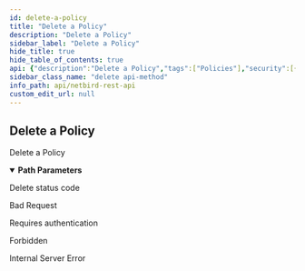 ```yaml
---
id: delete-a-policy
title: "Delete a Policy"
description: "Delete a Policy"
sidebar_label: "Delete a Policy"
hide_title: true
hide_table_of_contents: true
api: {"description":"Delete a Policy","tags":["Policies"],"security":[{"BearerAuth":[]},{"TokenAuth":[]}],"parameters":[{"in":"path","name":"policyId","required":true,"schema":{"type":"string"},"description":"The unique identifier of a policy"}],"responses":{"200":{"description":"Delete status code","content":{}},"400":{"description":"Bad Request","content":{}},"401":{"description":"Requires authentication","content":{}},"403":{"description":"Forbidden","content":{}},"500":{"description":"Internal Server Error","content":{}}},"method":"delete","path":"/api/policies/{policyId}","servers":[{"url":"https://netbird.io","description":"Default server"}],"securitySchemes":{"BearerAuth":{"type":"http","scheme":"bearer","bearerFormat":"JWT"},"TokenAuth":{"type":"apiKey","in":"header","name":"Authorization","description":"Prefix the value with \\\"Token\\\" to indicate the custom authorization type"}},"info":{"title":"NetBird REST API","description":"API to manipulate groups, rules, policies and retrieve information about peers and users","version":"0.0.1"},"postman":{"name":"Delete a Policy","description":{"content":"Delete a Policy","type":"text/plain"},"url":{"path":["api","policies",":policyId"],"host":["{{baseUrl}}"],"query":[],"variable":[{"disabled":false,"description":{"content":"(Required) The unique identifier of a policy","type":"text/plain"},"type":"any","value":"","key":"policyId"}]},"method":"DELETE","auth":{"type":"bearer","bearer":[{"type":"any","value":"<Bearer Token>","key":"token"}]}}}
sidebar_class_name: "delete api-method"
info_path: api/netbird-rest-api
custom_edit_url: null
---
```



## Delete a Policy



Delete a Policy

<details style={{"marginBottom":"1rem"}} data-collapsed={false} open={true}><summary style={{}}><strong>Path Parameters</strong></summary><div><ul><ParamsItem className={"paramsItem"} param={{"in":"path","name":"policyId","required":true,"schema":{"type":"string"},"description":"The unique identifier of a policy"}}></ParamsItem></ul></div></details><div><ApiTabs><TabItem label={"200"} value={"200"}><div>

Delete status code

</div><div></div></TabItem><TabItem label={"400"} value={"400"}><div>

Bad Request

</div><div></div></TabItem><TabItem label={"401"} value={"401"}><div>

Requires authentication

</div><div></div></TabItem><TabItem label={"403"} value={"403"}><div>

Forbidden

</div><div></div></TabItem><TabItem label={"500"} value={"500"}><div>

Internal Server Error

</div><div></div></TabItem></ApiTabs></div>
      